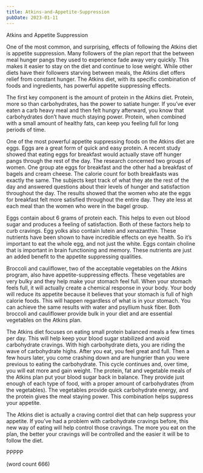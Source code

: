 ```yaml
---
title: Atkins-and-Appetite-Suppression
pubDate: 2023-01-11
---
```


Atkins and Appetite Suppression

One of the most common, and surprising, effects of following the Atkins diet is appetite suppression. Many followers of the plan report that the between meal hunger pangs they used to experience fade away very quickly. This makes it easier to stay on the diet and continue to lose weight. While other diets have their followers starving between meals, the Atkins diet offers relief from constant hunger. The Atkins diet, with its specific combination of foods and ingredients, has powerful appetite suppressing effects. 

The first key component is the amount of protein in the Atkins diet. Protein, more so than carbohydrates, has the power to satiate hunger. If you’ve ever eaten a carb heavy meal and then felt hungry afterward, you know that carbohydrates don’t have much staying power. Protein, when combined with a small amount of healthy fats, can keep you feeling full for long periods of time.

One of the most powerful appetite suppressing foods on the Atkins diet are eggs. Eggs are a great form of quick and easy protein. A recent study showed that eating eggs for breakfast would actually stave off hunger pangs through the rest of the day. The research concerned two groups of women. One group ate eggs for breakfast and the other had a breakfast of bagels and cream cheese. The calorie count for both breakfasts was exactly the same. The subjects kept track of what they ate the rest of the day and answered questions about their levels of hunger and satisfaction throughout the day. The results showed that the women who ate the eggs for breakfast felt more satisfied throughout the entire day. They ate less at each meal than the women who were in the bagel group. 

Eggs contain about 6 grams of protein each. This helps to even out blood sugar and produces a feeling of satisfaction. Both of these factors help to curb cravings. Egg yolks also contain lutein and xenazanthin. These nutrients have been shown to have incredible effects on eye health. So it’s important to eat the whole egg, and not just the white. Eggs contain choline that is important in brain functioning and memory. These nutrients are just an added benefit to the appetite suppressing qualities.

Broccoli and cauliflower, two of the acceptable vegetables on the Atkins program, also have appetite-suppressing effects. These vegetables are very bulky and they help make your stomach feel full. When your stomach feels full, it will actually create a chemical response in your body. Your body will reduce its appetite because it believes that your stomach is full of high calorie foods. This will happen regardless of what is in your stomach. You can achieve the same results with water and psyllium husk fiber. Both broccoli and cauliflower provide bulk in your diet and are essential vegetables on the Atkins plan.

The Atkins diet focuses on eating small protein balanced meals a few times per day. This will help keep your blood sugar stabilized and avoid carbohydrate cravings. With high carbohydrate diets, you are riding the wave of carbohydrate highs. After you eat, you feel great and full. Then a few hours later, you come crashing down and are hungrier than you were previous to eating the carbohydrate. This cycle continues and, over time, you will eat more and gain weight. The protein, fat and vegetable meals of the Atkins plan put your blood sugar back in balance. They provide just enough of each type of food, with a proper amount of carbohydrates (from the vegetables). The vegetables provide quick carbohydrate energy, and the protein gives the meal staying power. This combination helps suppress your appetite.

The Atkins diet is actually a craving control diet that can help suppress your appetite. If you’ve had a problem with carbohydrate cravings before, this new way of eating will help control those cravings. The more you eat on the plan, the better your cravings will be controlled and the easier it will be to follow the diet.  

PPPPP

(word count 666)